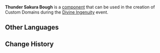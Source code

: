 {{Component Infobox
|title       = Thunder Sakura Bough
|id          = 3008
|image       = Item Thunder Sakura Bough.png
|load        = 12
|description = Touch to travel with an Electrogranum.<br />Can only be placed on the ground and cannot be batch-selected.
|placement   = Sticks to Ground
|category    = Mechanisms
|size        = 1 · 1 · 1
}}
'''Thunder Sakura Bough''' is a [[component]] that can be used in the creation of Custom Domains during the [[Divine Ingenuity]] event.

==Other Languages==
{{Transclude|Thunder Sakura Bough|Other Languages}}

==Change History==
{{Change History|2.5}}